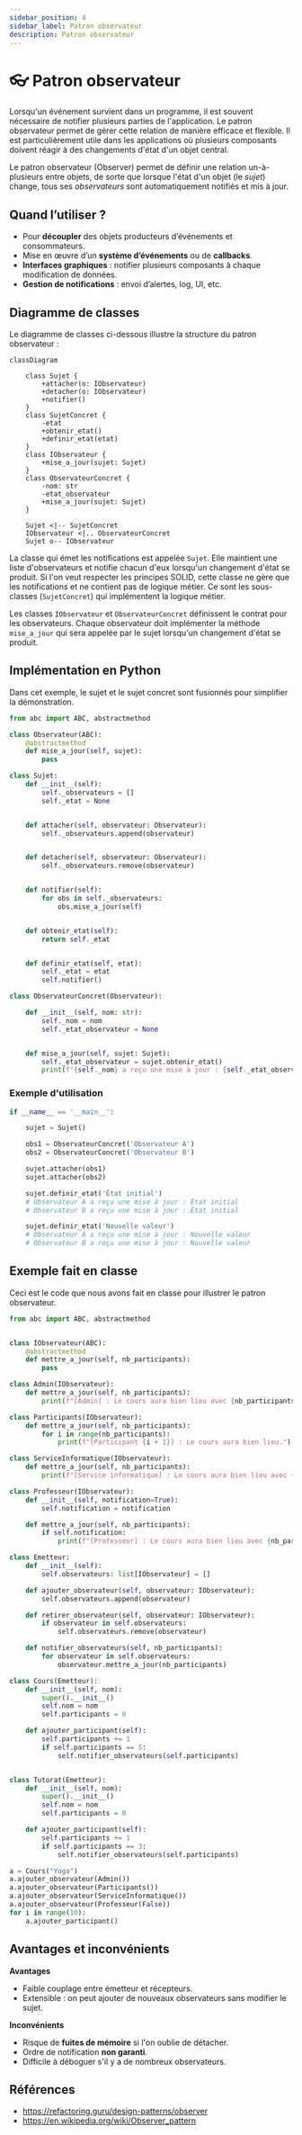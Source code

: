 ```yaml
---
sidebar_position: 4
sidebar_label: Patron observateur
description: Patron observateur
---
```


# 👓 Patron observateur


Lorsqu'un événement survient dans un programme, il est souvent nécessaire de
notifier plusieurs parties de l'application. Le patron observateur permet de
gérer cette relation de manière efficace et flexible. Il est particulièrement
utile dans les applications où plusieurs composants doivent réagir à des
changements d'état d'un objet central.


Le patron observateur (Observer) permet de définir une relation un-à-plusieurs
entre objets, de sorte que lorsque l'état d'un objet (le *sujet*) change, tous
ses *observateurs* sont automatiquement notifiés et mis à jour.

## Quand l’utiliser ?

- Pour **découpler** des objets producteurs d’événements et consommateurs.
- Mise en œuvre d’un **système d’événements** ou de **callbacks**.
- **Interfaces graphiques** : notifier plusieurs composants à chaque modification de données.
- **Gestion de notifications** : envoi d’alertes, log, UI, etc.

## Diagramme de classes

Le diagramme de classes ci-dessous illustre la structure du patron observateur :

```mermaid
classDiagram

    class Sujet {
        +attacher(o: IObservateur)
        +detacher(o: IObservateur)
        +notifier()
    }
    class SujetConcret {
        -etat
        +obtenir_etat()
        +definir_etat(etat)
    }
    class IObservateur {
        +mise_a_jour(sujet: Sujet)
    }
    class ObservateurConcret {
        -nom: str
        -etat_observateur
        +mise_a_jour(sujet: Sujet)
    }

    Sujet <|-- SujetConcret
    IObservateur <|.. ObservateurConcret
    Sujet o-- IObservateur
``` 


La classe qui émet les notifications est appelée `Sujet`. Elle maintient une
liste d'observateurs et notifie chacun d'eux lorsqu'un changement d'état se
produit. Si l'on veut respecter les principes SOLID, cette classe ne gère que
les notifications et ne contient pas de logique métier. Ce sont les sous-classes (`SujetConcret`)
qui implémentent la logique métier.


Les classes `IObservateur` et `ObservateurConcret` définissent le contrat
pour les observateurs. Chaque observateur doit implémenter la méthode `mise_a_jour`
qui sera appelée par le sujet lorsqu'un changement d'état se produit.

## Implémentation en Python


Dans cet exemple, le sujet et le sujet concret sont fusionnés pour simplifier
la démonstration.

```python
from abc import ABC, abstractmethod

class Observateur(ABC):
    @abstractmethod
    def mise_a_jour(self, sujet):
        pass

class Sujet:
    def __init__(self):
        self._observateurs = []
        self._etat = None


    def attacher(self, observateur: Observateur):
        self._observateurs.append(observateur)


    def detacher(self, observateur: Observateur):
        self._observateurs.remove(observateur)


    def notifier(self):
        for obs in self._observateurs:
            obs.mise_a_jour(self)


    def obtenir_etat(self):
        return self._etat


    def definir_etat(self, etat):
        self._etat = etat
        self.notifier()

class ObservateurConcret(Observateur):

    def __init__(self, nom: str):
        self._nom = nom
        self._etat_observateur = None


    def mise_a_jour(self, sujet: Sujet):
        self._etat_observateur = sujet.obtenir_etat()
        print(f"{self._nom} a reçu une mise à jour : {self._etat_observateur}")
``` 


### Exemple d'utilisation

```python
if __name__ == '__main__':

    sujet = Sujet()

    obs1 = ObservateurConcret('Observateur A')
    obs2 = ObservateurConcret('Observateur B')

    sujet.attacher(obs1)
    sujet.attacher(obs2)

    sujet.definir_etat('État initial')
    # Observateur A a reçu une mise à jour : État initial
    # Observateur B a reçu une mise à jour : État initial

    sujet.definir_etat('Nouvelle valeur')
    # Observateur A a reçu une mise à jour : Nouvelle valeur
    # Observateur B a reçu une mise à jour : Nouvelle valeur
``` 

## Exemple fait en classe

Ceci est le code que nous avons fait en classe pour illustrer le patron observateur.

```python
from abc import ABC, abstractmethod


class IObservateur(ABC):
    @abstractmethod
    def mettre_a_jour(self, nb_participants):
        pass

class Admin(IObservateur):
    def mettre_a_jour(self, nb_participants):
        print(f"[Admin] : Le cours aura bien lieu avec {nb_participants} participants.")

class Participants(IObservateur):
    def mettre_a_jour(self, nb_participants):
        for i in range(nb_participants):
            print(f"[Participant {i + 1}] : Le cours aura bien lieu.")

class ServiceInformatique(IObservateur):
    def mettre_a_jour(self, nb_participants):
        print(f"[Service informatique] : Le cours aura bien lieu avec {nb_participants} participants.")

class Professeur(IObservateur):
    def __init__(self, notification=True):
        self.notification = notification

    def mettre_a_jour(self, nb_participants):
        if self.notification:
            print(f"[Professeur] : Le cours aura bien lieu avec {nb_participants} participants.")

class Emetteur:
    def __init__(self):
        self.observateurs: list[IObservateur] = []

    def ajouter_observateur(self, observateur: IObservateur):
        self.observateurs.append(observateur)

    def retirer_observateur(self, observateur: IObservateur):
        if observateur in self.observateurs:
            self.observateurs.remove(observateur)

    def notifier_observateurs(self, nb_participants):
        for observateur in self.observateurs:
            observateur.mettre_a_jour(nb_participants)

class Cours(Emetteur):
    def __init__(self, nom):
        super().__init__()
        self.nom = nom
        self.participants = 0

    def ajouter_participant(self):
        self.participants += 1
        if self.participants == 5:
            self.notifier_observateurs(self.participants)


class Tutorat(Emetteur):
    def __init__(self, nom):
        super().__init__()
        self.nom = nom
        self.participants = 0

    def ajouter_participant(self):
        self.participants += 1
        if self.participants == 3:
            self.notifier_observateurs(self.participants)

a = Cours("Yoga")
a.ajouter_observateur(Admin())
a.ajouter_observateur(Participants())
a.ajouter_observateur(ServiceInformatique())
a.ajouter_observateur(Professeur(False))
for i in range(10):
    a.ajouter_participant()
```

## Avantages et inconvénients


**Avantages**
- Faible couplage entre émetteur et récepteurs.
- Extensible : on peut ajouter de nouveaux observateurs sans modifier le sujet.


**Inconvénients**
- Risque de **fuites de mémoire** si l'on oublie de détacher.
- Ordre de notification **non garanti**.
- Difficile à déboguer s'il y a de nombreux observateurs.


## Références

- https://refactoring.guru/design-patterns/observer
- https://en.wikipedia.org/wiki/Observer_pattern
